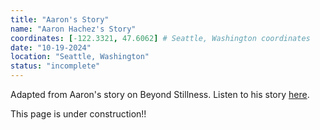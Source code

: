 ```yaml
---
title: "Aaron's Story"
name: "Aaron Hachez's Story"
coordinates: [-122.3321, 47.6062] # Seattle, Washington coordinates
date: "10-19-2024"
location: "Seattle, Washington"
status: "incomplete"
---
```


<div className="text-center italic">
  Adapted from Aaron's story on Beyond Stillness. Listen to his story <a href="https://podcasts.apple.com/us/podcast/yes-and-aaron-hachez-story/id1715005057?i=1000673704989">here</a>.
</div>

This page is under construction!!
